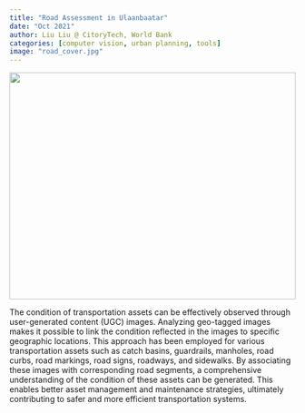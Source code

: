 ```yaml
---
title: "Road Assessment in Ulaanbaatar"
date: "Oct 2021"
author: Liu Liu @ CitoryTech, World Bank
categories: [computer vision, urban planning, tools]
image: "road_cover.jpg"
---
```


<img src="road_cover.jpg" style="height: 400px; width: 100%; object-fit: cover;">

The condition of transportation assets can be effectively observed through user-generated content (UGC) images. Analyzing geo-tagged images makes it possible to link the condition reflected in the images to specific geographic locations. This approach has been employed for various transportation assets such as catch basins, guardrails, manholes, road curbs, road markings, road signs, roadways, and sidewalks. By associating these images with corresponding road segments, a comprehensive understanding of the condition of these assets can be generated. This enables better asset management and maintenance strategies, ultimately contributing to safer and more efficient transportation systems.